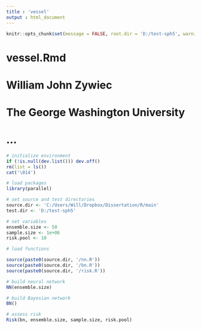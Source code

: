 ```yaml
---
title : 'vessel'
output : html_document
---
```


```r

knitr::opts_chunk$set(message = FALSE, root.dir = 'D:/test-sph5', warning = FALSE)

```

# vessel.Rmd
#
# William John Zywiec
# The George Washington University
#
# ...


```r

# initialize environment
if (!is.null(dev.list())) dev.off()
rm(list = ls())
cat('\014')

# load packages
library(parallel)

# set source and test directories
source.dir <- 'C:/Users/Will/Dropbox/Dissertation/R/main'
test.dir <- 'D:/test-sph5'

# set variables
ensemble.size <- 50
sample.size <- 1e+06
risk.pool <- 10

# load functions

source(paste0(source.dir, '/nn.R'))
source(paste0(source.dir, '/bn.R'))
source(paste0(source.dir, '/risk.R'))

```

```r

# build neural network
NN(ensemble.size)

```

```r

# build Bayesian network
BN()

```

```r

# assess risk
Risk(bn, ensemble.size, sample.size, risk.pool)

```
